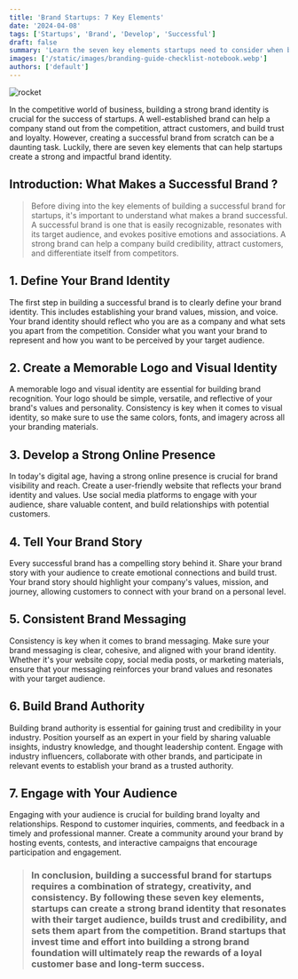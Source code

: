 ```yaml
---
title: 'Brand Startups: 7 Key Elements'
date: '2024-04-08'
tags: ['Startups', 'Brand', 'Develop', 'Successful']
draft: false
summary: 'Learn the seven key elements startups need to consider when building a strong brand identity online. Start creating a successful brand today!'
images: ['/static/images/branding-guide-checklist-notebook.webp']
authors: ['default']
---
```




![rocket](/static/images/branding-guide-checklist-notebook.webp)

In the competitive world of business, building a strong brand identity is crucial for the success of startups. A well-established brand can help a company stand out from the competition, attract customers, and build trust and loyalty. However, creating a successful brand from scratch can be a daunting task. Luckily, there are seven key elements that can help startups create a strong and impactful brand identity.

## Introduction: What Makes a Successful Brand <Twemoji emoji="eyes" size="" /> ?

> Before diving into the key elements of building a successful brand for startups, it's important to understand what makes a brand successful. A successful brand is one that is easily recognizable, resonates with its target audience, and evokes positive emotions and associations. A strong brand can help a company build credibility, attract customers, and differentiate itself from competitors.

## 1. Define Your Brand Identity

The first step in building a successful brand is to clearly define your brand identity. This includes establishing your brand values, mission, and voice. Your brand identity should reflect who you are as a company and what sets you apart from the competition. Consider what you want your brand to represent and how you want to be perceived by your target audience.

## 2. Create a Memorable Logo and Visual Identity

A memorable logo and visual identity are essential for building brand recognition. Your logo should be simple, versatile, and reflective of your brand's values and personality. Consistency is key when it comes to visual identity, so make sure to use the same colors, fonts, and imagery across all your branding materials.

## 3. Develop a Strong Online Presence

In today's digital age, having a strong online presence is crucial for brand visibility and reach. Create a user-friendly website that reflects your brand identity and values. Use social media platforms to engage with your audience, share valuable content, and build relationships with potential customers.

## 4. Tell Your Brand Story

Every successful brand has a compelling story behind it. Share your brand story with your audience to create emotional connections and build trust. Your brand story should highlight your company's values, mission, and journey, allowing customers to connect with your brand on a personal level.

## 5. Consistent Brand Messaging

Consistency is key when it comes to brand messaging. Make sure your brand messaging is clear, cohesive, and aligned with your brand identity. Whether it's your website copy, social media posts, or marketing materials, ensure that your messaging reinforces your brand values and resonates with your target audience.

## 6. Build Brand Authority

Building brand authority is essential for gaining trust and credibility in your industry. Position yourself as an expert in your field by sharing valuable insights, industry knowledge, and thought leadership content. Engage with industry influencers, collaborate with other brands, and participate in relevant events to establish your brand as a trusted authority.

## 7. Engage with Your Audience
Engaging with your audience is crucial for building brand loyalty and relationships. Respond to customer inquiries, comments, and feedback in a timely and professional manner. Create a community around your brand by hosting events, contests, and interactive campaigns that encourage participation and engagement.


> ### In conclusion, building a successful brand for startups requires a combination of strategy, creativity, and consistency. By following these seven key elements, startups can create a strong brand identity that resonates with their target audience, builds trust and credibility, and sets them apart from the competition. Brand startups that invest time and effort into building a strong brand foundation will ultimately reap the rewards of a loyal customer base and long-term success.
